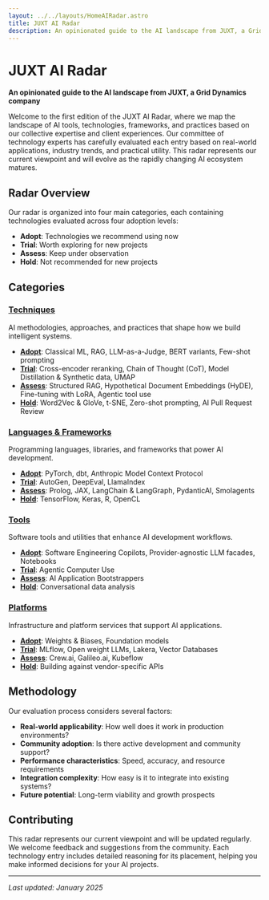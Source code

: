 ```yaml
---
layout: ../../layouts/HomeAIRadar.astro
title: JUXT AI Radar
description: An opinionated guide to the AI landscape from JUXT, a Grid Dynamics company
---
```


# JUXT AI Radar

**An opinionated guide to the AI landscape from JUXT, a Grid Dynamics company**

Welcome to the first edition of the JUXT AI Radar, where we map the landscape of AI tools, technologies, frameworks, and practices based on our collective expertise and client experiences. Our committee of technology experts has carefully evaluated each entry based on real-world applications, industry trends, and practical utility. This radar represents our current viewpoint and will evolve as the rapidly changing AI ecosystem matures.

## Radar Overview

Our radar is organized into four main categories, each containing technologies evaluated across four adoption levels:

- **Adopt**: Technologies we recommend using now
- **Trial**: Worth exploring for new projects
- **Assess**: Keep under observation
- **Hold**: Not recommended for new projects

## Categories

### [Techniques](/ai-radar/techniques/)

AI methodologies, approaches, and practices that shape how we build intelligent systems.

- **[Adopt](/ai-radar/techniques/adopt)**: Classical ML, RAG, LLM-as-a-Judge, BERT variants, Few-shot prompting
- **[Trial](/ai-radar/techniques/trial)**: Cross-encoder reranking, Chain of Thought (CoT), Model Distillation & Synthetic data, UMAP
- **[Assess](/ai-radar/techniques/assess)**: Structured RAG, Hypothetical Document Embeddings (HyDE), Fine-tuning with LoRA, Agentic tool use
- **[Hold](/ai-radar/techniques/hold)**: Word2Vec & GloVe, t-SNE, Zero-shot prompting, AI Pull Request Review

### [Languages & Frameworks](/ai-radar/languages-frameworks/)

Programming languages, libraries, and frameworks that power AI development.

- **[Adopt](/ai-radar/languages-frameworks/adopt)**: PyTorch, dbt, Anthropic Model Context Protocol
- **[Trial](/ai-radar/languages-frameworks/trial)**: AutoGen, DeepEval, LlamaIndex
- **[Assess](/ai-radar/languages-frameworks/assess)**: Prolog, JAX, LangChain & LangGraph, PydanticAI, Smolagents
- **[Hold](/ai-radar/languages-frameworks/hold)**: TensorFlow, Keras, R, OpenCL

### [Tools](/ai-radar/tools/)

Software tools and utilities that enhance AI development workflows.

- **[Adopt](/ai-radar/tools/adopt)**: Software Engineering Copilots, Provider-agnostic LLM facades, Notebooks
- **[Trial](/ai-radar/tools/trial)**: Agentic Computer Use
- **[Assess](/ai-radar/tools/assess)**: AI Application Bootstrappers
- **[Hold](/ai-radar/tools/hold)**: Conversational data analysis

### [Platforms](/ai-radar/platforms/)

Infrastructure and platform services that support AI applications.

- **[Adopt](/ai-radar/platforms/adopt)**: Weights & Biases, Foundation models
- **[Trial](/ai-radar/platforms/trial)**: MLflow, Open weight LLMs, Lakera, Vector Databases
- **[Assess](/ai-radar/platforms/assess)**: Crew.ai, Galileo.ai, Kubeflow
- **[Hold](/ai-radar/platforms/hold)**: Building against vendor-specific APIs

## Methodology

Our evaluation process considers several factors:

- **Real-world applicability**: How well does it work in production environments?
- **Community adoption**: Is there active development and community support?
- **Performance characteristics**: Speed, accuracy, and resource requirements
- **Integration complexity**: How easy is it to integrate into existing systems?
- **Future potential**: Long-term viability and growth prospects

## Contributing

This radar represents our current viewpoint and will be updated regularly. We welcome feedback and suggestions from the community. Each technology entry includes detailed reasoning for its placement, helping you make informed decisions for your AI projects.

---

_Last updated: January 2025_
